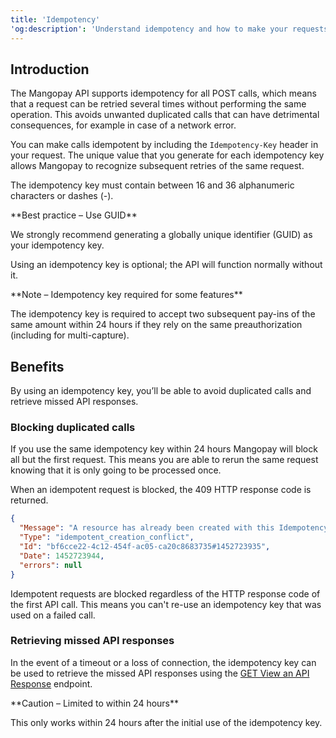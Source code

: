 ```yaml
---
title: 'Idempotency'
'og:description': 'Understand idempotency and how to make your requests idempotent, allowing you to prevent duplicated calls.'
---
```


## Introduction  

The Mangopay API supports idempotency for all POST calls, which means that a request can be retried several times without performing the same operation. This avoids unwanted duplicated calls that can have detrimental consequences, for example in case of a network error.  

You can make calls idempotent by including the `Idempotency-Key` header in your request. The unique value that you generate for each idempotency key allows Mangopay to recognize subsequent retries of the same request. 

The idempotency key must contain between 16 and 36 alphanumeric characters or dashes (-).

<Check>  
**Best practice – Use GUID** 
  
We strongly recommend generating a globally unique identifier (GUID) as your idempotency key.
</Check>  

Using an idempotency key is optional; the API will function normally without it.

<Note>  
**Note – Idempotency key required for some features** 
  
The idempotency key is required to accept two subsequent pay-ins of the same amount within 24 hours if they rely on the same preauthorization (including for multi-capture).  
</Note>  

## Benefits  

By using an idempotency key, you’ll be able to avoid duplicated calls and retrieve missed API responses.  

### Blocking duplicated calls  

If you use the same idempotency key within 24 hours Mangopay will block all but the first request. This means you are able to rerun the same request knowing that it is only going to be processed once.

When an idempotent request is blocked, the 409 HTTP response code is returned.

```json 409 response example
{
  "Message": "A resource has already been created with this Idempotency Key",
  "Type": "idempotent_creation_conflict",
  "Id": "bf6cce22-4c12-454f-ac05-ca20c8683735#1452723935",
  "Date": 1452723944,
  "errors": null
}
```

Idempotent requests are blocked regardless of the HTTP response code of the first API call. This means you can't re-use an idempotency key that was used on a failed call.


### Retrieving missed API responses  

In the event of a timeout or a loss of connection, the idempotency key can be used to retrieve the missed API responses using the <a href="/api-reference/api-responses/view-api-response">GET View an API Response</a> endpoint.  

<Warning>  
**Caution – Limited to within 24 hours** 
  
This only works within 24 hours after the initial use of the idempotency key.  
</Warning>